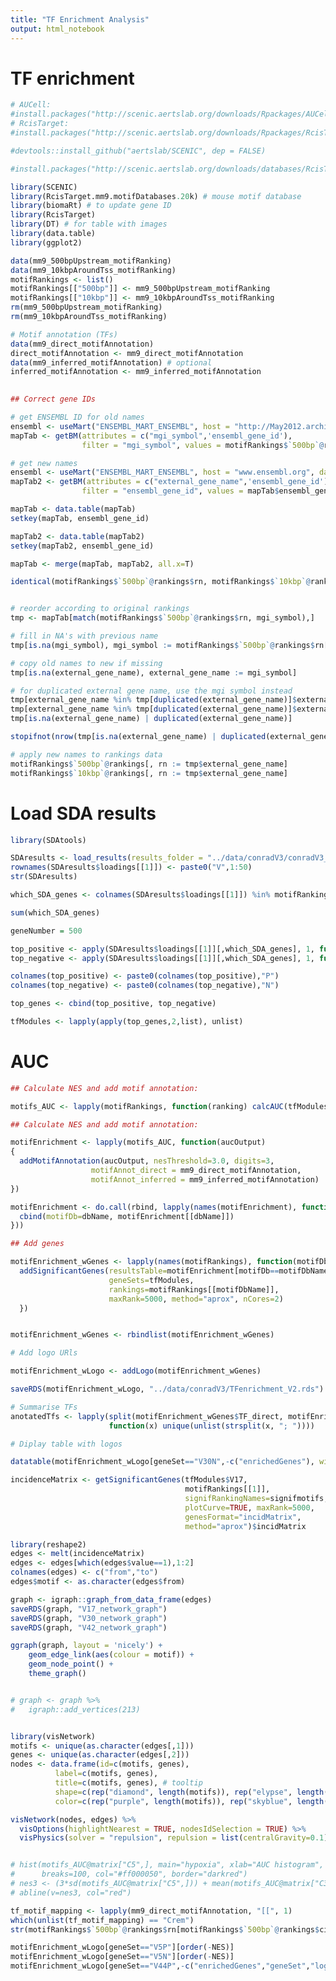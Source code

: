 ```yaml
---
title: "TF Enrichment Analysis"
output: html_notebook
---
```





# TF enrichment

```r
# AUCell:
#install.packages("http://scenic.aertslab.org/downloads/Rpackages/AUCell_0.99.5.tar.gz", repos=NULL)
# RcisTarget:
#install.packages("http://scenic.aertslab.org/downloads/Rpackages/RcisTarget_0.99.0.tar.gz", repos=NULL)

#devtools::install_github("aertslab/SCENIC", dep = FALSE)

#install.packages("http://scenic.aertslab.org/downloads/databases/RcisTarget.mm9.motifDatabases.20k_0.1.1.tar.gz", repos=NULL)
```


```r
library(SCENIC)
library(RcisTarget.mm9.motifDatabases.20k) # mouse motif database
library(biomaRt) # to update gene ID
library(RcisTarget)
library(DT) # for table with images
library(data.table)
library(ggplot2)

data(mm9_500bpUpstream_motifRanking)
data(mm9_10kbpAroundTss_motifRanking)
motifRankings <- list()
motifRankings[["500bp"]] <- mm9_500bpUpstream_motifRanking
motifRankings[["10kbp"]] <- mm9_10kbpAroundTss_motifRanking
rm(mm9_500bpUpstream_motifRanking)
rm(mm9_10kbpAroundTss_motifRanking)

# Motif annotation (TFs)
data(mm9_direct_motifAnnotation)
direct_motifAnnotation <- mm9_direct_motifAnnotation
data(mm9_inferred_motifAnnotation) # optional
inferred_motifAnnotation <- mm9_inferred_motifAnnotation
    
```

```r
## Correct gene IDs

# get ENSEMBL ID for old names
ensembl <- useMart("ENSEMBL_MART_ENSEMBL", host = "http://May2012.archive.ensembl.org", dataset = "mmusculus_gene_ensembl")
mapTab <- getBM(attributes = c("mgi_symbol",'ensembl_gene_id'),
				filter = "mgi_symbol", values = motifRankings$`500bp`@rankings$rn, mart = ensembl, uniqueRows=TRUE)

# get new names
ensembl <- useMart("ENSEMBL_MART_ENSEMBL", host = "www.ensembl.org", dataset = "mmusculus_gene_ensembl")
mapTab2 <- getBM(attributes = c("external_gene_name",'ensembl_gene_id'),
				filter = "ensembl_gene_id", values = mapTab$ensembl_gene_id, mart = ensembl, uniqueRows=TRUE)

mapTab <- data.table(mapTab)
setkey(mapTab, ensembl_gene_id)

mapTab2 <- data.table(mapTab2)
setkey(mapTab2, ensembl_gene_id)

mapTab <- merge(mapTab, mapTab2, all.x=T)

identical(motifRankings$`500bp`@rankings$rn, motifRankings$`10kbp`@rankings$rn)


# reorder according to original rankings
tmp <- mapTab[match(motifRankings$`500bp`@rankings$rn, mgi_symbol),]

# fill in NA's with previous name
tmp[is.na(mgi_symbol), mgi_symbol := motifRankings$`500bp`@rankings$rn[which(is.na(tmp$mgi_symbol))] ]

# copy old names to new if missing
tmp[is.na(external_gene_name), external_gene_name := mgi_symbol]

# for duplicated external gene name, use the mgi symbol instead
tmp[external_gene_name %in% tmp[duplicated(external_gene_name)]$external_gene_name, external_gene_name := mgi_symbol]
tmp[external_gene_name %in% tmp[duplicated(external_gene_name)]$external_gene_name, external_gene_name := mgi_symbol]
tmp[is.na(external_gene_name) | duplicated(external_gene_name)]

stopifnot(nrow(tmp[is.na(external_gene_name) | duplicated(external_gene_name)])==0)

# apply new names to rankings data
motifRankings$`500bp`@rankings[, rn := tmp$external_gene_name]
motifRankings$`10kbp`@rankings[, rn := tmp$external_gene_name]
```

# Load SDA results




```r
library(SDAtools)

SDAresults <- load_results(results_folder = "../data/conradV3/conradV3_sda_1/", data_path = "../data/conradV3/")
rownames(SDAresults$loadings[[1]]) <- paste0("V",1:50)
str(SDAresults)

which_SDA_genes <- colnames(SDAresults$loadings[[1]]) %in% motifRankings$`500bp`@rankings$rn

sum(which_SDA_genes)

geneNumber = 500

top_positive <- apply(SDAresults$loadings[[1]][,which_SDA_genes], 1, function(x) names(sort(x, decreasing=TRUE)[1:geneNumber]))
top_negative <- apply(SDAresults$loadings[[1]][,which_SDA_genes], 1, function(x) names(sort(x, decreasing=FALSE)[1:geneNumber]))

colnames(top_positive) <- paste0(colnames(top_positive),"P")
colnames(top_negative) <- paste0(colnames(top_negative),"N")

top_genes <- cbind(top_positive, top_negative)

tfModules <- lapply(apply(top_genes,2,list), unlist)
```

# AUC

```r
## Calculate NES and add motif annotation:

motifs_AUC <- lapply(motifRankings, function(ranking) calcAUC(tfModules, ranking, nCores=2, verbose=TRUE))

## Calculate NES and add motif annotation:

motifEnrichment <- lapply(motifs_AUC, function(aucOutput)
{
  addMotifAnnotation(aucOutput, nesThreshold=3.0, digits=3,
                  motifAnnot_direct = mm9_direct_motifAnnotation,
                  motifAnnot_inferred = mm9_inferred_motifAnnotation)
})

motifEnrichment <- do.call(rbind, lapply(names(motifEnrichment), function(dbName){
  cbind(motifDb=dbName, motifEnrichment[[dbName]])
}))

## Add genes

motifEnrichment_wGenes <- lapply(names(motifRankings), function(motifDbName){
  addSignificantGenes(resultsTable=motifEnrichment[motifDb==motifDbName],
                      geneSets=tfModules,
                      rankings=motifRankings[[motifDbName]],
                      maxRank=5000, method="aprox", nCores=2)
  })


motifEnrichment_wGenes <- rbindlist(motifEnrichment_wGenes)

# Add logo URls

motifEnrichment_wLogo <- addLogo(motifEnrichment_wGenes)

saveRDS(motifEnrichment_wLogo, "../data/conradV3/TFenrichment_V2.rds")

```

```r

# Summarise TFs
anotatedTfs <- lapply(split(motifEnrichment_wGenes$TF_direct, motifEnrichment$geneSet),
                      function(x) unique(unlist(strsplit(x, "; "))))

# Diplay table with logos

datatable(motifEnrichment_wLogo[geneSet=="V30N",-c("enrichedGenes"), with=FALSE][1:40,], escape = FALSE, filter="top", options=list(pageLength=5))

incidenceMatrix <- getSignificantGenes(tfModules$V17,
                                       motifRankings[[1]],
                                       signifRankingNames=signifmotifs,
                                       plotCurve=TRUE, maxRank=5000,
                                       genesFormat="incidMatrix",
                                       method="aprox")$incidMatrix

library(reshape2)
edges <- melt(incidenceMatrix)
edges <- edges[which(edges$value==1),1:2]
colnames(edges) <- c("from","to")
edges$motif <- as.character(edges$from)

graph <- igraph::graph_from_data_frame(edges)
saveRDS(graph, "V17_network_graph")
saveRDS(graph, "V30_network_graph")
saveRDS(graph, "V42_network_graph")

ggraph(graph, layout = 'nicely') + 
    geom_edge_link(aes(colour = motif)) + 
    geom_node_point() +
    theme_graph()


# graph <- graph %>%
#   igraph::add_vertices(213)


library(visNetwork)
motifs <- unique(as.character(edges[,1]))
genes <- unique(as.character(edges[,2]))
nodes <- data.frame(id=c(motifs, genes),
          label=c(motifs, genes),
          title=c(motifs, genes), # tooltip
          shape=c(rep("diamond", length(motifs)), rep("elypse", length(genes))),
          color=c(rep("purple", length(motifs)), rep("skyblue", length(genes))))

visNetwork(nodes, edges) %>%
  visOptions(highlightNearest = TRUE, nodesIdSelection = TRUE) %>%
  visPhysics(solver = "repulsion", repulsion = list(centralGravity=0.1))


# hist(motifs_AUC@matrix["C5",], main="hypoxia", xlab="AUC histogram",
#      breaks=100, col="#ff000050", border="darkred")
# nes3 <- (3*sd(motifs_AUC@matrix["C5",])) + mean(motifs_AUC@matrix["C30",])
# abline(v=nes3, col="red")

tf_motif_mapping <- lapply(mm9_direct_motifAnnotation, "[[", 1)
which(unlist(tf_motif_mapping) == "Crem")
str(motifRankings$`500bp`@rankings$rn[motifRankings$`500bp`@rankings$cisbp__M0319])

```

```r
motifEnrichment_wLogo[geneSet=="V5P"][order(-NES)]
motifEnrichment_wLogo[geneSet=="V5N"][order(-NES)]
motifEnrichment_wLogo[geneSet=="V44P",-c("enrichedGenes","geneSet","logo"), with=FALSE][1:100,][order(-NES)]
```

